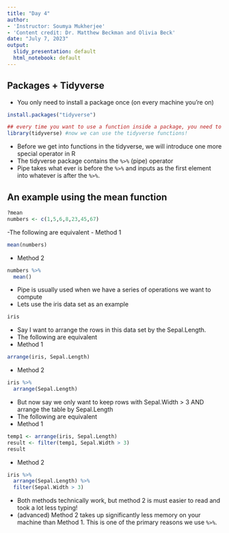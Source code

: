 ```yaml
---
title: "Day 4"
author:
- 'Instructor: Soumya Mukherjee'
- 'Content credit: Dr. Matthew Beckman and Olivia Beck'
date: "July 7, 2023"
output:
  slidy_presentation: default
  html_notebook: default
---
```


## Packages + Tidyverse
- You only need to install a package once (on every machine you're on)
```r
install.packages("tidyverse")

## every time you want to use a function inside a package, you need to load the library
library(tidyverse) #now we can use the tidyverse functions! 
```
- Before we get into functions in the tidyverse, we will introduce one more special operator in R
- The tidyverse package contains the `%>%`  (pipe) operator 
- Pipe takes what ever is before the `%>%` and inputs as the first element into whatever is after the `%>%`.

## An example using the mean function
```r
?mean 
numbers <- c(1,5,6,8,23,45,67)
```
-The following are equivalent 
- Method 1 
```r
mean(numbers)
```
- Method 2
```r
numbers %>%
  mean()
```
- Pipe is usually used when we have a series of operations we want to compute
- Lets use the iris data set as an example 
```r
iris
```
- Say I want to arrange the rows in this data set by the Sepal.Length. 
- The following are equivalent
- Method 1
```r
arrange(iris, Sepal.Length)
```
- Method 2
```r
iris %>%
  arrange(Sepal.Length)
```
- But now say we only want to keep rows with Sepal.Width > 3 AND arrange the table by Sepal.Length
- The following are equivalent 
- Method 1
```r
temp1 <- arrange(iris, Sepal.Length)
result <- filter(temp1, Sepal.Width > 3)
result 
```
- Method 2
```r
iris %>%
  arrange(Sepal.Length) %>%
  filter(Sepal.Width > 3)
```
- Both methods technically work, but method 2 is must easier to read and took a lot less typing! 
- (advanced) Method 2 takes up significantly less memory on your machine than Method 1. This is one of the primary reasons we use `%>%`.